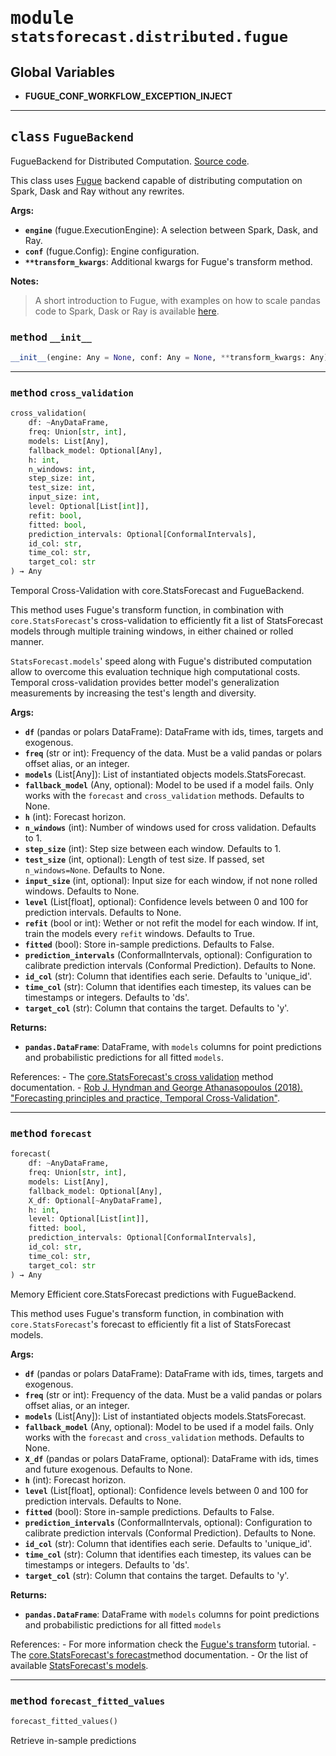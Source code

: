 



# <kbd>module</kbd> `statsforecast.distributed.fugue`




**Global Variables**
---------------
- **FUGUE_CONF_WORKFLOW_EXCEPTION_INJECT**


---



## <kbd>class</kbd> `FugueBackend`
FugueBackend for Distributed Computation. [Source code](https://github.com/Nixtla/statsforecast/blob/main/statsforecast/distributed/fugue.py). 

This class uses [Fugue](https://github.com/fugue-project/fugue) backend capable of distributing computation on Spark, Dask and Ray without any rewrites. 



**Args:**
 
 - <b>`engine`</b> (fugue.ExecutionEngine):  A selection between Spark, Dask, and Ray. 
 - <b>`conf`</b> (fugue.Config):  Engine configuration. 
 - <b>`**transform_kwargs`</b>:  Additional kwargs for Fugue's transform method. 



**Notes:**

> A short introduction to Fugue, with examples on how to scale pandas code to Spark, Dask or Ray is available [here](https://fugue-tutorials.readthedocs.io/tutorials/quick_look/ten_minutes.html). 



### <kbd>method</kbd> `__init__`

```python
__init__(engine: Any = None, conf: Any = None, **transform_kwargs: Any)
```








---



### <kbd>method</kbd> `cross_validation`

```python
cross_validation(
    df: ~AnyDataFrame,
    freq: Union[str, int],
    models: List[Any],
    fallback_model: Optional[Any],
    h: int,
    n_windows: int,
    step_size: int,
    test_size: int,
    input_size: int,
    level: Optional[List[int]],
    refit: bool,
    fitted: bool,
    prediction_intervals: Optional[ConformalIntervals],
    id_col: str,
    time_col: str,
    target_col: str
) → Any
```

Temporal Cross-Validation with core.StatsForecast and FugueBackend. 

This method uses Fugue's transform function, in combination with `core.StatsForecast`'s cross-validation to efficiently fit a list of StatsForecast models through multiple training windows, in either chained or rolled manner. 

`StatsForecast.models`' speed along with Fugue's distributed computation allow to overcome this evaluation technique high computational costs. Temporal cross-validation provides better model's generalization measurements by increasing the test's length and diversity. 



**Args:**
 
 - <b>`df`</b> (pandas or polars DataFrame):  DataFrame with ids, times, targets and exogenous. 
 - <b>`freq`</b> (str or int):  Frequency of the data. Must be a valid pandas or polars offset alias, or an integer. 
 - <b>`models`</b> (List[Any]):  List of instantiated objects models.StatsForecast. 
 - <b>`fallback_model`</b> (Any, optional):  Model to be used if a model fails. Only works with the `forecast` and `cross_validation` methods. Defaults to None. 
 - <b>`h`</b> (int):  Forecast horizon. 
 - <b>`n_windows`</b> (int):  Number of windows used for cross validation. Defaults to 1. 
 - <b>`step_size`</b> (int):  Step size between each window. Defaults to 1. 
 - <b>`test_size`</b> (int, optional):  Length of test size. If passed, set `n_windows=None`. Defaults to None. 
 - <b>`input_size`</b> (int, optional):  Input size for each window, if not none rolled windows. Defaults to None. 
 - <b>`level`</b> (List[float], optional):  Confidence levels between 0 and 100 for prediction intervals. Defaults to None. 
 - <b>`refit`</b> (bool or int):  Wether or not refit the model for each window. If int, train the models every `refit` windows. Defaults to True. 
 - <b>`fitted`</b> (bool):  Store in-sample predictions. Defaults to False. 
 - <b>`prediction_intervals`</b> (ConformalIntervals, optional):  Configuration to calibrate prediction intervals (Conformal Prediction). Defaults to None. 
 - <b>`id_col`</b> (str):  Column that identifies each serie. Defaults to 'unique_id'. 
 - <b>`time_col`</b> (str):  Column that identifies each timestep, its values can be timestamps or integers. Defaults to 'ds'. 
 - <b>`target_col`</b> (str):  Column that contains the target. Defaults to 'y'. 



**Returns:**
 
 - <b>`pandas.DataFrame`</b>:  DataFrame, with `models` columns for point predictions and probabilistic predictions for all fitted `models`. 

References: 
    - The [core.StatsForecast's cross validation](https://nixtlaverse.nixtla.io/statsforecast/core#method-cross_validation-3) method documentation. 
    - [Rob J. Hyndman and George Athanasopoulos (2018). "Forecasting principles and practice, Temporal Cross-Validation"](https://otexts.com/fpp3/tscv.html). 

---



### <kbd>method</kbd> `forecast`

```python
forecast(
    df: ~AnyDataFrame,
    freq: Union[str, int],
    models: List[Any],
    fallback_model: Optional[Any],
    X_df: Optional[~AnyDataFrame],
    h: int,
    level: Optional[List[int]],
    fitted: bool,
    prediction_intervals: Optional[ConformalIntervals],
    id_col: str,
    time_col: str,
    target_col: str
) → Any
```

Memory Efficient core.StatsForecast predictions with FugueBackend. 

This method uses Fugue's transform function, in combination with `core.StatsForecast`'s forecast to efficiently fit a list of StatsForecast models. 



**Args:**
 
 - <b>`df`</b> (pandas or polars DataFrame):  DataFrame with ids, times, targets and exogenous. 
 - <b>`freq`</b> (str or int):  Frequency of the data. Must be a valid pandas or polars offset alias, or an integer. 
 - <b>`models`</b> (List[Any]):  List of instantiated objects models.StatsForecast. 
 - <b>`fallback_model`</b> (Any, optional):  Model to be used if a model fails. Only works with the `forecast` and `cross_validation` methods. Defaults to None. 
 - <b>`X_df`</b> (pandas or polars DataFrame, optional):  DataFrame with ids, times and future exogenous. Defaults to None. 
 - <b>`h`</b> (int):  Forecast horizon. 
 - <b>`level`</b> (List[float], optional):  Confidence levels between 0 and 100 for prediction intervals. Defaults to None. 
 - <b>`fitted`</b> (bool):  Store in-sample predictions. Defaults to False. 
 - <b>`prediction_intervals`</b> (ConformalIntervals, optional):  Configuration to calibrate prediction intervals (Conformal Prediction). Defaults to None. 
 - <b>`id_col`</b> (str):  Column that identifies each serie. Defaults to 'unique_id'. 
 - <b>`time_col`</b> (str):  Column that identifies each timestep, its values can be timestamps or integers. Defaults to 'ds'. 
 - <b>`target_col`</b> (str):  Column that contains the target. Defaults to 'y'. 



**Returns:**
 
 - <b>`pandas.DataFrame`</b>:  DataFrame with `models` columns for point predictions and probabilistic predictions for all fitted `models` 

References: 
    - For more information check the [Fugue's transform](https://fugue-tutorials.readthedocs.io/tutorials/beginner/transform.html) tutorial. 
    - The [core.StatsForecast's forecast](https://nixtlaverse.nixtla.io/statsforecast/core#method-forecast-3)method documentation. 
    - Or the list of available [StatsForecast's models](https://nixtlaverse.nixtla.io/statsforecast/models). 

---



### <kbd>method</kbd> `forecast_fitted_values`

```python
forecast_fitted_values()
```

Retrieve in-sample predictions 



